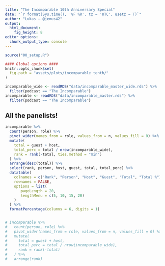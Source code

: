 ```yaml
---
title: "The Incomparable 10th Anniversary Special"
date: "`r format(Sys.time(), '%F %R', tz = 'UTC', usetz = T)`"
author: "Lukas — @jemus42"
output: 
  html_document:
    fig_height: 8
editor_options: 
  chunk_output_type: console
---
```


```r
source("00_setup.R")

#### Global options ####
knitr::opts_chunk$set(
  fig.path = "assets/plots/incomparable_tenth/"
)

incomparable_wide <- readRDS("data/incomparable_master_wide.rds") %>%
  filter(podcast == "The Incomparable")
incomparable <- readRDS("data/incomparable_master.rds") %>%
  filter(podcast == "The Incomparable")
```

## All the panelists!

```r
incomparable %>%
  count(person, role) %>%
  pivot_wider(names_from = role, values_from = n, values_fill = 0) %>%
  mutate(
    total = guest + host,
    total_perc = total / nrow(incomparable_wide),
    rank = rank(-total, ties.method = "min")
  ) %>%
  arrange(desc(total)) %>%
  select(rank, person, host, guest, total, total_perc) %>%
  datatable(
    colnames = c("Rank", "Person", "Host", "Guest", "Total", "Total %"), 
    rownames = FALSE,
    options = list(
       pageLength = 20,
       lengthMenu = c(5, 10, 15, 20)
    )
  ) %>%
  formatPercentage(columns = 6, digits = 1)


# incomparable %>%
#   count(person, role) %>%
#   pivot_wider(names_from = role, values_from = n, values_fill = 0) %>%
#   mutate(
#     total = guest + host,
#     total_perc = total / nrow(incomparable_wide),
#     rank = rank(-total)
#   ) %>%
#   arrange(rank)
```

